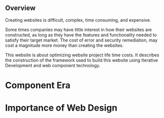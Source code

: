 ## Overview

Creating websites is difficult, complex, time consuming, and expensive.

Some times companies may have little interest in how their websites are constructed, as long as they have the features and functionality needed to satisfy their target market. The cost of error and security remediation, may cost a magnitude more money than creating the websites.

This website is about optimizing website project life time costs. It describes the construction of the framework used to build this website using Iterative Development and web component technology.


# Component Era



# Importance of Web Design